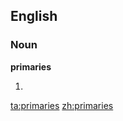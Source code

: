 
== English ==
===Noun===
'''primaries'''
# {{plural of|[[primary]]}}

[[ta:primaries]]
[[zh:primaries]]